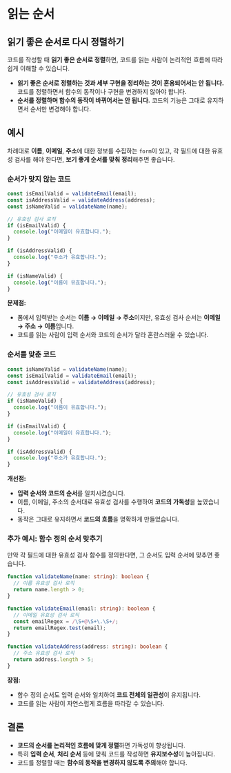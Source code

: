 # 읽는 순서

## 읽기 좋은 순서로 다시 정렬하기

코드를 작성할 때 **읽기 좋은 순서로 정렬**하면, 코드를 읽는 사람이 논리적인 흐름에 따라 쉽게 이해할 수 있습니다.

- **읽기 좋은 순서로 정렬하는 것과 세부 구현을 정리하는 것이 혼용되어서는 안 됩니다.** 코드를 정렬하면서 함수의 동작이나 구현을 변경하지 않아야 합니다.
- **순서를 정렬하며 함수의 동작이 바뀌어서는 안 됩니다.** 코드의 기능은 그대로 유지하면서 순서만 변경해야 합니다.

## 예시

차례대로 **이름**, **이메일**, **주소**에 대한 정보를 수집하는 `form`이 있고, 각 필드에 대한 유효성 검사를 해야 한다면, **보기 좋게 순서를 맞춰 정리**해주면 좋습니다.

### 순서가 맞지 않는 코드

```typescript
const isEmailValid = validateEmail(email);
const isAddressValid = validateAddress(address);
const isNameValid = validateName(name);

// 유효성 검사 로직
if (isEmailValid) {
  console.log("이메일이 유효합니다.");
}

if (isAddressValid) {
  console.log("주소가 유효합니다.");
}

if (isNameValid) {
  console.log("이름이 유효합니다.");
}
```

**문제점:**

- 폼에서 입력받는 순서는 **이름 → 이메일 → 주소**이지만, 유효성 검사 순서는 **이메일 → 주소 → 이름**입니다.
- 코드를 읽는 사람이 입력 순서와 코드의 순서가 달라 혼란스러울 수 있습니다.

### 순서를 맞춘 코드

```typescript
const isNameValid = validateName(name);
const isEmailValid = validateEmail(email);
const isAddressValid = validateAddress(address);

// 유효성 검사 로직
if (isNameValid) {
  console.log("이름이 유효합니다.");
}

if (isEmailValid) {
  console.log("이메일이 유효합니다.");
}

if (isAddressValid) {
  console.log("주소가 유효합니다.");
}
```

**개선점:**

- **입력 순서와 코드의 순서**를 일치시켰습니다.
- 이름, 이메일, 주소의 순서대로 유효성 검사를 수행하여 **코드의 가독성**을 높였습니다.
- 동작은 그대로 유지하면서 **코드의 흐름**을 명확하게 만들었습니다.

### 추가 예시: 함수 정의 순서 맞추기

만약 각 필드에 대한 유효성 검사 함수를 정의한다면, 그 순서도 입력 순서에 맞추면 좋습니다.

```typescript
function validateName(name: string): boolean {
  // 이름 유효성 검사 로직
  return name.length > 0;
}

function validateEmail(email: string): boolean {
  // 이메일 유효성 검사 로직
  const emailRegex = /\S+@\S+\.\S+/;
  return emailRegex.test(email);
}

function validateAddress(address: string): boolean {
  // 주소 유효성 검사 로직
  return address.length > 5;
}
```

**장점:**

- 함수 정의 순서도 입력 순서와 일치하여 **코드 전체의 일관성**이 유지됩니다.
- 코드를 읽는 사람이 자연스럽게 흐름을 따라갈 수 있습니다.

## 결론

- **코드의 순서를 논리적인 흐름에 맞게 정렬**하면 가독성이 향상됩니다.
- 특히 **입력 순서**, **처리 순서** 등에 맞춰 코드를 작성하면 **유지보수성**이 높아집니다.
- 코드를 정렬할 때는 **함수의 동작을 변경하지 않도록 주의**해야 합니다.
